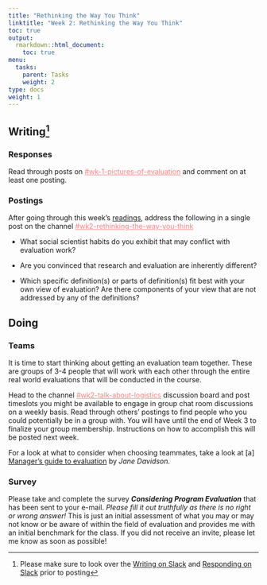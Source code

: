 ```yaml
---
title: "Rethinking the Way You Think"
linktitle: "Week 2: Rethinking the Way You Think"
toc: true
output:
  rmarkdown::html_document:
    toc: true
menu:
  tasks:
    parent: Tasks
    weight: 2
type: docs
weight: 1
---
```


## Writing[^1]

[^1]: Please make sure to look over the [Writing on Slack](/tasks/#writing-on-slack) and [Responding on Slack](/tasks/#responding-on-slack) prior to posting

### Responses
Read through posts on <a href="https://edp617spring2023.slack.com/archives/C04J2V6A30C" target="_blank" style='color:#ff8384;'>#wk-1-pictures-of-evaluation</a> and comment on at least one posting.

### Postings
After going through this week's [readings](/readings/02-readings), address the following in a single post on the channel <a href="https://edp617spring2023.slack.com/archives/C04K8C5BX8C" target="_blank" style='color:#ff8384;'>#wk2-rethinking-the-way-you-think</a>

  + What social scientist habits do you exhibit that may conflict with evaluation work?
  
  + Are you convinced that research and evaluation are inherently different?
  
  + Which specific definition(s) or parts of definition(s) fit best with your own view of evaluation? Are there components of your view that are not addressed by any of the definitions?

## Doing

### Teams

It is time to start thinking about getting an evaluation team together. These are groups of 3-4 people that will work with each other through the entire real world evaluations that will be conducted in the course. 

Head to the channel <a href="https://edp617spring2023.slack.com/archives/C04K5T45YDQ" target="_blank" style='color:#ff8384;'>#wk2-talk-about-logistics</a> discussion board and post timeslots you might be available to engage in group chat room discussions on a weekly basis. Read through others’ postings to find people who you could potentially be in a group with. You will have until the end of Week 3 to finalize your group membership. Instructions on how to accomplish this will be posted next week.

For a look at what to consider when choosing teammates, take a look at [a] [Manager's guide to evaluation](https://www.betterevaluation.org/en/managers_guide) by *Jane Davidson*.

### Survey
Please take and complete the survey ***Considering Program Evaluation*** that has been sent to your e-mail. *Please fill it out truthfully as there is no right or wrong answer!* This is just an initial assessment of what you may or may not know or be aware of within the field of evaluation and provides me with an initial benchmark for the class. If you did not receive an invite, please let me know as soon as possible!
